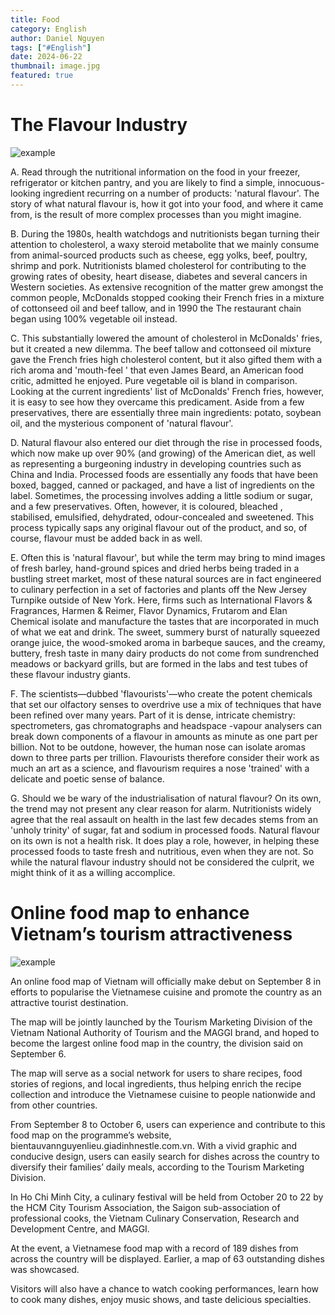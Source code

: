 ```yaml
---
title: Food
category: English
author: Daniel Nguyen
tags: ["#English"]
date: 2024-06-22
thumbnail: image.jpg
featured: true
---
```


# The Flavour Industry

![example](./2.jpg 'example')

A. Read through the nutritional information on the food in your freezer, refrigerator or kitchen pantry, and you are 
likely to find a simple, innocuous-looking ingredient recurring on a number of products: 'natural flavour'. The story 
of what natural flavour is, how it got into your food, and where it came from, is the result of more complex processes 
than you might imagine.

B. During the 1980s, health watchdogs and nutritionists began turning their attention to cholesterol, a waxy steroid 
metabolite that we mainly consume from animal-sourced products such as cheese, egg yolks, beef, poultry, shrimp and 
pork. Nutritionists blamed cholesterol for contributing to the growing rates of obesity, heart disease, diabetes and 
several cancers in Western societies. As extensive recognition of the matter grew amongst the common people, McDonalds 
stopped cooking their French fries in a mixture of cottonseed oil and beef tallow, and in 1990 the The restaurant chain 
began using 100% vegetable oil instead.

C. This substantially lowered the amount of cholesterol in McDonalds' fries, but it created a new dilemma. The beef 
tallow and cottonseed oil mixture gave the French fries high cholesterol content, but it also gifted them with a rich 
aroma and 'mouth-feel ' that even James Beard, an American food critic, admitted he enjoyed. Pure vegetable oil is bland 
in comparison. Looking at the current ingredients' list of McDonalds' French fries, however, it is easy to see how they 
overcame this predicament. Aside from a few preservatives, there are essentially three main ingredients: potato, soybean 
oil, and the mysterious component of 'natural flavour'.

D. Natural flavour also entered our diet through the rise in processed foods, which now make up over 90% (and growing) 
of the American diet, as well as representing a burgeoning industry in developing countries such as China and India. 
Processed foods are essentially any foods that have been boxed, bagged, canned or packaged, and have a list of ingredients 
on the label. Sometimes, the processing involves adding a little sodium or sugar, and a few preservatives. Often, however, 
it is coloured, bleached , stabilised, emulsified, dehydrated, odour-concealed and sweetened. This process typically saps 
any original flavour out of the product, and so, of course, flavour must be added back in as well.

E. Often this is 'natural flavour', but while the term may bring to mind images of fresh barley, hand-ground spices and 
dried herbs being traded in a bustling street market, most of these natural sources are in fact engineered to culinary 
perfection in a set of factories and plants off the New Jersey Turnpike outside of New York. Here, firms such as International 
Flavors & Fragrances, Harmen & Reimer, Flavor Dynamics, Frutarom and Elan Chemical isolate and manufacture the tastes that 
are incorporated in much of what we eat and drink. The sweet, summery burst of naturally squeezed orange juice, the wood-smoked 
aroma in barbeque sauces, and the creamy, buttery, fresh taste in many dairy products do not come from sundrenched meadows or 
backyard grills, but are formed in the labs and test tubes of these flavour industry giants.

F. The scientists—dubbed 'flavourists'—who create the potent chemicals that set our olfactory senses to overdrive use a 
mix of techniques that have been refined over many years. Part of it is dense, intricate chemistry: spectrometers, gas 
chromatographs and headspace -vapour analysers can break down components of a flavour in amounts as minute as one part 
per billion. Not to be outdone, however, the human nose can isolate aromas down to three parts per trillion. Flavourists 
therefore consider their work as much an art as a science, and flavourism requires a nose 'trained' with a delicate and 
poetic sense of balance.

G. Should we be wary of the industrialisation of natural flavour? On its own, the trend may not present any clear reason 
for alarm. Nutritionists widely agree that the real assault on health in the last few decades stems from an 'unholy trinity' 
of sugar, fat and sodium in processed foods. Natural flavour on its own is not a health risk. It does play a role, however, 
in helping these processed foods to taste fresh and nutritious, even when they are not. So while the natural flavour industry 
should not be considered the culprit, we might think of it as a willing accomplice.

# Online food map to enhance Vietnam’s tourism attractiveness

![example](./1.jpg 'example')

An online food map of Vietnam will officially make debut on September 8 in efforts to popularise the Vietnamese
cuisine and promote the country as an attractive tourist destination. 

The map will be jointly launched by the Tourism Marketing Division of the Vietnam National Authority of Tourism
and the MAGGI brand, and hoped to become the largest online food map in the country, the division said on
September 6. 

The map will serve as a social network for users to share recipes, food stories of regions, and local
ingredients, thus helping enrich the recipe collection and introduce the Vietnamese cuisine to people
nationwide and from other countries. 

From September 8 to October 6, users can experience and contribute to this food map on the programme’s
website, bientauvannguyenlieu.giadinhnestle.com.vn. With a vivid graphic and conducive design, users
can easily search for dishes across the country to diversify their families’ daily meals, according to
the Tourism Marketing Division. 

In Ho Chi Minh City, a culinary festival will be held from October 20 to 22 by the HCM City Tourism
Association, the Saigon sub-association of professional cooks, the Vietnam Culinary Conservation, Research
and Development Centre, and MAGGI. 

At the event, a Vietnamese food map with a record of 189 dishes from across the country will be displayed.
Earlier, a map of 63 outstanding dishes was showcased. 

Visitors will also have a chance to watch cooking performances, learn how to cook many dishes, enjoy
music shows, and taste delicious specialties. 

